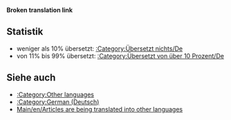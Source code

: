'''Broken translation link'''{{en/-}}{{en/Bilingual box| De
| ''Diese Seite liefert einen Index für eine breite Palette von '''Artikeln, welche in die deutsche Sprache übersetzt werden''' im OpenTTD Wiki.<br/>Artikel mit {{en/S|Übersetzung/De}} und {{en/S|Während Übersetzung/De}} werden automatisch hier angezeigt.''
| ''This page provides an index for a wide range of '''articles are being translated into German''' in OpenTTD Wiki.<br/>Articles with {{en/S|Übersetzung/De}} and {{en/S|Während Übersetzung/De}} templates automatically go here.''}}

== Statistik ==
* weniger als 10% übersetzt: [[Category/de/Übersetzt nichts|:Category:Übersetzt nichts/De]]
* von 11% bis 99% übersetzt: [[Category/de/Übersetzt von über 10 Prozent|:Category:Übersetzt von über 10 Prozent/De]]

== Siehe auch ==
*[[Category/en/Other languages|:Category:Other languages]]
*[[Category/en/German (Deutsch)|:Category:German (Deutsch)]]
*[[Main/en/Articles are being translated into other languages]]
